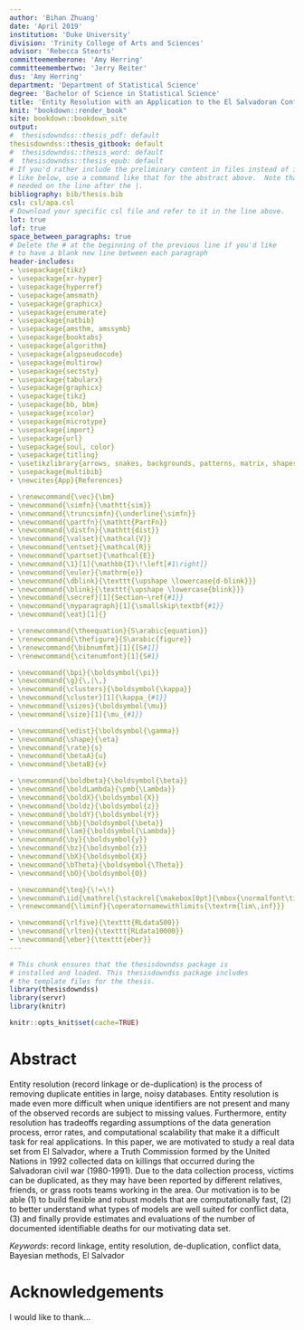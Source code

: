 ```yaml
---
author: 'Bihan Zhuang'
date: 'April 2019'
institution: 'Duke University'
division: 'Trinity College of Arts and Sciences'
advisor: 'Rebecca Steorts'
committeememberone: 'Amy Herring'
committeemembertwo: 'Jerry Reiter'
dus: 'Amy Herring'
department: 'Department of Statistical Science'
degree: 'Bachelor of Science in Statistical Science'
title: 'Entity Resolution with an Application to the El Salvadoran Conflict'
knit: "bookdown::render_book"
site: bookdown::bookdown_site
output:
#  thesisdowndss::thesis_pdf: default
thesisdowndss::thesis_gitbook: default
#  thesisdowndss::thesis_word: default
#  thesisdowndss::thesis_epub: default
# If you'd rather include the preliminary content in files instead of inline
# like below, use a command like that for the abstract above.  Note that a tab is 
# needed on the line after the |.
bibliography: bib/thesis.bib
csl: csl/apa.csl
# Download your specific csl file and refer to it in the line above.
lot: true
lof: true
space_between_paragraphs: true
# Delete the # at the beginning of the previous line if you'd like
# to have a blank new line between each paragraph
header-includes:
- \usepackage{tikz}
- \usepackage{xr-hyper}
- \usepackage{hyperref}
- \usepackage{amsmath}
- \usepackage{graphicx}
- \usepackage{enumerate}
- \usepackage{natbib}
- \usepackage{amsthm, amssymb}
- \usepackage{booktabs}
- \usepackage{algorithm}
- \usepackage{algpseudocode}
- \usepackage{multirow}
- \usepackage{sectsty}
- \usepackage{tabularx}
- \usepackage{graphicx}
- \usepackage{tikz}
- \usepackage{bb, bbm}
- \usepackage{xcolor}
- \usepackage{microtype} 
- \usepackage{import}
- \usepackage{url}
- \usepackage{soul, color}
- \usepackage{titling}
- \usetikzlibrary{arrows, snakes, backgrounds, patterns, matrix, shapes, fit, calc, shadows, plotmarks}
- \usepackage{multibib}
- \newcites{App}{References}

- \renewcommand{\vec}{\bm}
- \newcommand{\simfn}{\mathtt{sim}}
- \newcommand{\truncsimfn}{\underline{\simfn}}
- \newcommand{\partfn}{\mathtt{PartFn}}
- \newcommand{\distfn}{\mathtt{dist}}
- \newcommand{\valset}{\mathcal{V}}
- \newcommand{\entset}{\mathcal{R}}
- \newcommand{\partset}{\mathcal{E}}
- \newcommand{\1}[1]{\mathbb{I}\!\left[#1\right]}
- \newcommand{\euler}{\mathrm{e}}
- \newcommand{\dblink}{\texttt{\upshape \lowercase{d-blink}}}
- \newcommand{\blink}{\texttt{\upshape \lowercase{blink}}}
- \newcommand{\secref}[1]{Section~\ref{#1}}
- \newcommand{\myparagraph}[1]{\smallskip\textbf{#1}}
- \newcommand{\eat}[1]{}

- \renewcommand{\theequation}{S\arabic{equation}}
- \renewcommand{\thefigure}{S\arabic{figure}}
- \renewcommand{\bibnumfmt}[1]{[S#1]}
- \renewcommand{\citenumfont}[1]{S#1}

- \newcommand{\bpi}{\boldsymbol{\pi}}
- \newcommand{\g}{\,|\,}
- \newcommand{\clusters}{\boldsymbol{\kappa}}
- \newcommand{\cluster}[1]{\kappa_{#1}}
- \newcommand{\sizes}{\boldsymbol{\mu}}
- \newcommand{\size}[1]{\mu_{#1}}

- \newcommand{\edist}{\boldsymbol{\gamma}}
- \newcommand{\shape}{\eta}
- \newcommand{\rate}{s}
- \newcommand{\betaA}{u}
- \newcommand{\betaB}{v}

- \newcommand{\boldbeta}{\boldsymbol{\beta}}
- \newcommand{\boldLambda}{\pmb{\Lambda}}
- \newcommand{\boldX}{\boldsymbol{X}}
- \newcommand{\boldz}{\boldsymbol{z}}
- \newcommand{\boldY}{\boldsymbol{Y}}
- \newcommand{\bb}{\boldsymbol{\beta}}
- \newcommand{\lam}{\boldsymbol{\Lambda}}
- \newcommand{\by}{\boldsymbol{y}}
- \newcommand{\bz}{\boldsymbol{z}}
- \newcommand{\bX}{\boldsymbol{X}}
- \newcommand{\bTheta}{\boldsymbol{\Theta}}
- \newcommand{\bO}{\boldsymbol{O}}

- \newcommand{\teq}{\!=\!}
- \newcommand\iid{\mathrel{\stackrel{\makebox[0pt]{\mbox{\normalfont\tiny\textrm{iid}}}}{\sim}}}
- \renewcommand{\liminf}{\operatornamewithlimits{\textrm{lim\,inf}}}

- \newcommand{\rlfive}{\texttt{RLdata500}}
- \newcommand{\rlten}{\texttt{RLdata10000}}
- \newcommand{\eber}{\texttt{eber}}
---
```


```r
# This chunk ensures that the thesisdowndss package is
# installed and loaded. This thesisdowndss package includes
# the template files for the thesis.
library(thesisdowndss)
library(servr)
library(knitr)

knitr::opts_knit$set(cache=TRUE)
```

# Abstract {-}

Entity resolution (record linkage or de-duplication) is the process of removing duplicate entities in large, noisy databases. Entity resolution is made even more difficult when unique identifiers are not present and many of the observed records are subject to missing values. Furthermore, entity resolution has tradeoffs regarding assumptions of the data generation process, error rates, and computational scalability that make it a difficult task for real applications. In this paper, we are motivated to study a real data set from El Salvador, where a Truth Commission formed by the United Nations in 1992 collected data on killings that occurred during the Salvadoran civil war (1980-1991). Due to the data collection process, victims can be duplicated, as they may have been reported by different relatives, friends, or grass roots teams working in the area. Our motivation is to be able (1) to build flexible and robust models that are computationally fast, (2) to better understand what types of models are well suited for conflict data, (3) and finally provide estimates and evaluations of the number of documented identifiable deaths for our motivating data set.

*Keywords*: record linkage, entity resolution, de-duplication, conflict data, Bayesian methods, El Salvador

# Acknowledgements {-}
I would like to thank...

